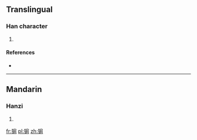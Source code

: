 ==Translingual==

===Han character===
{{Han char|rn=94|rad=犬|as=08|sn=11|four=43227|canj=大竹竹尸月 (KHHSB), 大竹戈尸月 (KHISB), X大竹竹尸 (XKHHS), X大竹戈尸 (XKHIS)}}

# {{defn|Han|sort=犬08}}

====References====
* {{Han ref|kx=0713.030|dkj=20475|dj=1125.030|hdz=21354.190|uh=730F|ud=29455|bh=D668|bd=54888}}

----

==Mandarin==

===Hanzi===
{{cmn-hanzi|pin=[[jiān]] ([[jian1]]), [[yā]] ([[ya1]]), [[yàn]] ([[yan4]])|wg=chien<sup>1</sup>, ya<sup>1</sup>, yen<sup>4</sup>}}

# {{defn|lang=cmn|sort=犬08}}

[[fr:猏]]
[[pl:猏]]
[[zh:猏]]